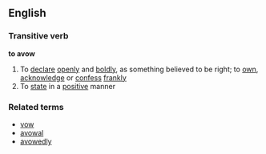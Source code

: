 ==English==
===Transitive verb===

'''to avow'''

#To [[declare]] [[openly]] and [[boldly]], as something believed to be right; to [[own]], [[acknowledge]] or [[confess]] [[frankly]]
#To [[state]] in a [[positive]] manner

===Related terms===
*[[vow]]
*[[avowal]]
*[[avowedly]]